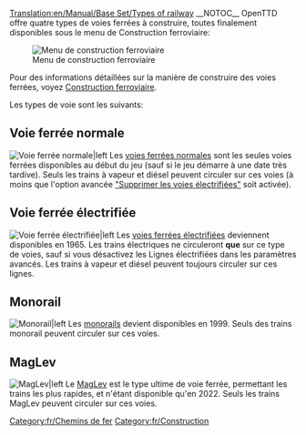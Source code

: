 [[Translation:en/Manual/Base Set/Types of railway]]
{{fr/Type de chemin de fer}}
__NOTOC__
OpenTTD offre quatre types de voies  ferrées à construire, toutes finalement disponibles sous le menu de Construction ferroviaire:

[[File:fr/Openttd-rail1.png|Menu de construction ferroviaire]]

Pour des informations détaillées sur la manière de construire des voies ferrées, voyez [[fr/Manual/Construction Ferroviaire|Construction ferroviaire]].

Les types de voie sont les suivants:

==Voie ferrée normale==
[[File:en/NRail1Piece.png|Voie ferrée normale|left]]
Les [[fr/Manual/Base Set/Lignes ferroviaires|voies ferrées normales]] sont les seules voies ferrées disponibles au début du jeu (sauf si le jeu démarre à une date très tardive). Seuls les trains à vapeur et diésel peuvent circuler sur ces voies (à moins que l'option avancée [[fr/Archive/Manual/Settings/Options avancées/Véhicules#supprimer-les-voies-electrifiees|"Supprimer les voies électrifiées"]] soit activée).

==Voie ferrée électrifiée==
[[File:en/ERail1Piece.png|Voie ferrée électrifiée|left]]
Les [[fr/Manual/Base Set/Chemin de fer électrifié|voies ferrées électrifiées]] deviennent disponibles en 1965. Les trains électriques ne circuleront '''que''' sur ce type de voies, sauf si vous désactivez les Lignes électrifiées dans les paramètres avancés. Les trains à vapeur et diésel peuvent toujours circuler sur ces lignes.

==Monorail==
[[File:en/Monorail1Piece.png|Monorail|left]]
Les [[fr/Manual/Base Set/Monorail|monorails]] devient disponibles en 1999. Seuls des trains monorail peuvent circuler sur ces voies.

==MagLev==
[[File:en/Maglev1Piece.png|MagLev|left]]
Le [[fr/Manual/Base Set/MagLev|MagLev]] est le type ultime de voie ferrée, permettant les trains les plus rapides, et n'étant disponible qu'en 2022. Seuls les trains MagLev peuvent circuler sur ces voies.

[[Category:fr/Chemins de fer]]
[[Category:fr/Construction]]